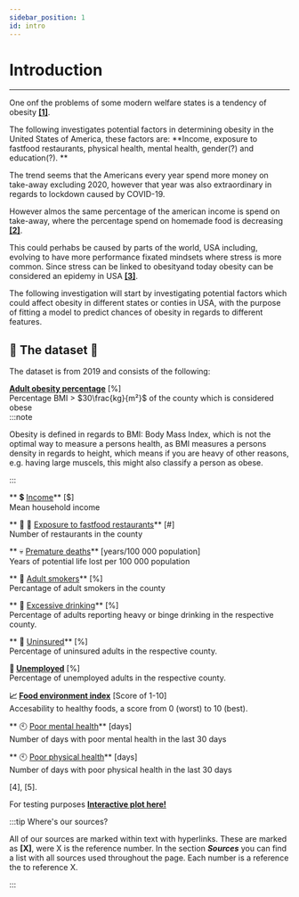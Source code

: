 ```yaml
---
sidebar_position: 1
id: intro
---
```

# Introduction 
___ 
One onf the problems of some modern welfare states is a tendency of obesity **[[1]](https://www.sciencedirect.com/science/article/pii/S1570677X10000663?via%3Dihub#bib0255)**.

The following investigates potential factors in determining obesity in the United States of America, these factors are: **Income, exposure to fastfood restaurants, physical health, mental health, gender(?) and education(?).
**

The trend seems that the Americans every year spend more money on take-away  excluding 2020, however that year was also extraordinary in regards to lockdown caused by COVID-19.

However almos the same percentage of the american income is spend on take-away, where the percentage spend on homemade food is decreasing **[[2]](https://www.ers.usda.gov/data-products/ag-and-food-statistics-charting-the-essentials/food-prices-and-spending/)**.

This could perhabs be caused by parts of the world, USA including, evolving to have more performance fixated mindsets where stress is more common. Since stress can be linked to obesityand today obesity can be considered an epidemy in USA **[[3]](https://www.ncbi.nlm.nih.gov/pmc/articles/PMC4214609/)**.

The following investigation will start by investigating potential factors which could affect obesity in different states or conties in USA, with the purpose of fitting a model to predict chances of obesity in regards to different features. 

## :page_with_curl: The dataset :page_with_curl:

The dataset is from 2019 and consists of the following: 

**[Adult obesity percentage](https://www.countyhealthrankings.org/explore-health-rankings/measures-data-sources/county-health-rankings-model/health-factors/health-behaviors/diet-exercise/adult-obesity)** [%]<br />
Percentage BMI > $30\frac{kg}{m²}$ of the county which is considered obese  
:::note

Obesity is defined in regards to BMI: Body Mass Index, which is not the optimal way to measure a persons health, as BMI measures a persons density in regards to height, which means if you are heavy of other reasons, e.g. having large muscels, this might also classify a person as obese.

:::



** :heavy_dollar_sign: [Income](https://www.kaggle.com/datasets/goldenoakresearch/us-household-income-stats-geo-locations)**  [$]  <br />
Mean household income

 ** :hamburger: :fries: [Exposure to fastfood restaurants](https://www.kaggle.com/datasets/rishidamarla/fast-food-restaurants-in-america?resource=download)**  [#] <br />
 Number of restaurants in the county 

 ** :skull: [Premature deaths](https://www.countyhealthrankings.org/explore-health-rankings/measures-data-sources/county-health-rankings-model/health-outcomes/length-of-life/premature-death-ypll)**   [years/100 000 population] <br />
 Years of potential life lost per 100 000 population

 ** :smoking: [Adult smokers](https://www.countyhealthrankings.org/explore-health-rankings/measures-data-sources/county-health-rankings-model/health-factors/health-behaviors/tobacco-use/adult-smoking)**  [%] <br />
 Percantage of adult smokers in the county

 ** :wine_glass: [Excessive drinking](https://www.countyhealthrankings.org/explore-health-rankings/measures-data-sources/county-health-rankings-model/health-factors/health-behaviors/alcohol-drug-use/excessive-drinking)**  [%] <br />
 Percentage of adults reporting heavy or binge drinking in the respective county.

** :office: [Uninsured](https://www.countyhealthrankings.org/explore-health-rankings/measures-data-sources/county-health-rankings-model/health-factors/clinical-care/access-to-care/uninsured)**  [%] <br />
 Percentage of uninsured adults in the respective county.

**:statue_of_liberty: [Unemployed](https://www.countyhealthrankings.org/explore-health-rankings/measures-data-sources/county-health-rankings-model/health-factors/social-and-economic-factors/employment/unemployment)** [%]  <br />
Percentage of unemployed adults in the respective county.

**:chart_with_upwards_trend: [Food environment index](https://www.countyhealthrankings.org/explore-health-rankings/measures-data-sources/county-health-rankings-model/health-factors/health-behaviors/diet-exercise/food-environment-index)** [Score of 1-10]  <br />
Accesability to healthy foods, a score from 0 (worst) to 10 (best).

** :clock10: [Poor mental health](https://www.countyhealthrankings.org/explore-health-rankings/measures-data-sources/county-health-rankings-model/health-outcomes/quality-of-life/poor-mental-health-days)** [days] <br />
Number of days with poor mental health in the last 30 days

** :clock10: [Poor physical health](https://www.countyhealthrankings.org/explore-health-rankings/measures-data-sources/county-health-rankings-model/health-outcomes/quality-of-life/poor-physical-health-days)** [days] <br />
Number of days with poor physical health in the last 30 days




[4], [5].



For testing purposes **[Interactive plot here!](https://nbviewer.org/github/Peetzie/socialdata/blob/main/Notebooks/Interactive_plots/fastfood_locations.ipynb)**





:::tip Where's our sources?


All of our sources are marked within text with hyperlinks. These are marked as **[X]**, were X is the reference number. 
In the section ***Sources*** you can find a list with all sources used throughout the page. Each number is a reference the to reference X.


:::
